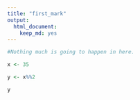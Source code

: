 ```yaml
---
title: "first_mark"
output: 
  html_document: 
    keep_md: yes
---
```

```r
#Nothing much is going to happen in here. 

x <- 35

y <- x%%2

y

```

